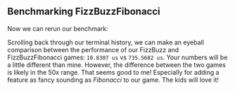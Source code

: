 
## Benchmarking FizzBuzzFibonacci

Now we can rerun our benchmark:

<PytestGameFibonacciOutput />

Scrolling back through our terminal history,
we can make an eyeball comparison between the performance of our FizzBuzz and FizzBuzzFibonacci games: `10.8307 us` vs `735.5682 us`.
Your numbers will be a little different than mine.
However, the difference between the two games is likely in the 50x range.
That seems good to me! Especially for adding a feature as fancy sounding as _Fibonacci_ to our game.
The kids will love it!
